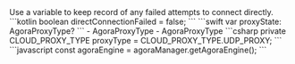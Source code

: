 <PlatformWrapper platform="android">
    Use a variable to keep record of any failed attempts to connect directly.
    ```kotlin
    boolean directConnectionFailed = false;
    ```
</PlatformWrapper>
<PlatformWrapper platform={["ios","macos"]}>
    ```swift
    var proxyState: AgoraProxyType?
    ```
    <PlatformWrapper platform="ios">
    - <Link to="{{Global.API_REF_IOS_ROOT_RTC_KIT}}/agoraproxytype">AgoraProxyType</Link>
    </PlatformWrapper>
    <PlatformWrapper platform="macos">
    - <Link to="{{Global.API_REF_MACOS_ROOT_RTC_KIT}}/agoraproxytype">AgoraProxyType</Link>
    </PlatformWrapper>
</PlatformWrapper>
<PlatformWrapper platform= "unity">
    ```csharp
    private CLOUD_PROXY_TYPE proxyType = CLOUD_PROXY_TYPE.UDP_PROXY;
    ```
</PlatformWrapper>
<PlatformWrapper platform="web">
```javascript
const agoraEngine = agoraManager.getAgoraEngine();
```
</PlatformWrapper>

